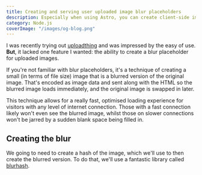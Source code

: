 ```yaml
---
title: Creating and serving user uploaded image blur placeholders
description: Especially when using Astro, you can create client-side image blur placeholders that are fast to load and look great.
category: Node.js
coverImage: "/images/og-blog.png"
---
```



I was recently trying out [uploadthing](https://uploadthing.com/) and was impressed by the easy of use. **But**, it lacked one feature I wanted: the ability to create a blur placeholder for uploaded images.

If you're not familiar with blur placeholders, it's a technique of creating a small (in terms of file size) image that is a blurred version of the original image. That's encoded as image data and sent along with the HTML so the blurred image loads immediately, and the original image is swapped in later.

<Example>
  <SimpleExample />
</Example>

This technique allows for a really fast, optimised loading experience for visitors with any level of internet connection. Those with a fast connection likely won't even see the blurred image, whilst those on slower connections won't be jarred by a sudden blank space being filled in.

## Creating the blur

We going to need to create a hash of the image, which we'll use to then create the blurred version. To do that, we'll use a fantastic library called [blurhash](https://www.npmjs.com/package/blurhash).
